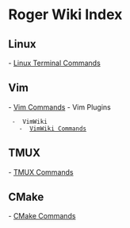 = Roger Wiki Index =

== Linux ==

-  [[Linux Terminal Commands]] 

== Vim ==

-  [[Vim Commands]] 
-  Vim Plugins 
  -  VimWiki 
    -  [[VimWiki Commands]] 

== TMUX ==

-  [[TMUX Commands]] 

== CMake ==

-  [[CMake Commands]] 
